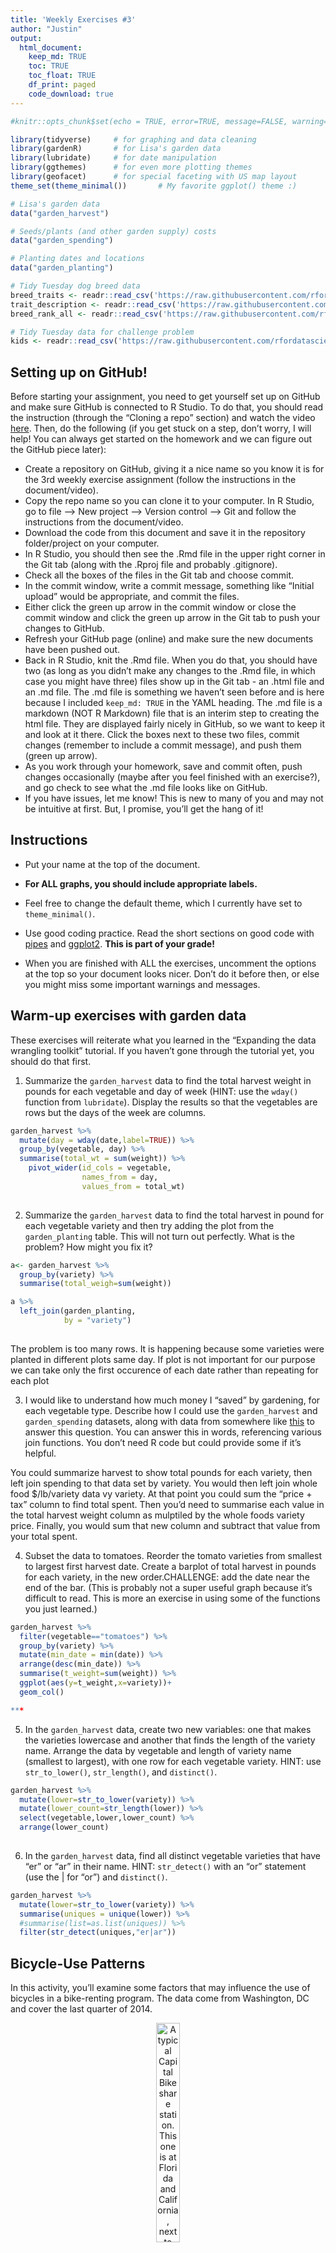 ```yaml
---
title: 'Weekly Exercises #3'
author: "Justin"
output: 
  html_document:
    keep_md: TRUE
    toc: TRUE
    toc_float: TRUE
    df_print: paged
    code_download: true
---
```



```r
#knitr::opts_chunk$set(echo = TRUE, error=TRUE, message=FALSE, warning=FALSE)
```

```r
library(tidyverse)     # for graphing and data cleaning
library(gardenR)       # for Lisa's garden data
library(lubridate)     # for date manipulation
library(ggthemes)      # for even more plotting themes
library(geofacet)      # for special faceting with US map layout
theme_set(theme_minimal())       # My favorite ggplot() theme :)
```

```r
# Lisa's garden data
data("garden_harvest")

# Seeds/plants (and other garden supply) costs
data("garden_spending")

# Planting dates and locations
data("garden_planting")

# Tidy Tuesday dog breed data
breed_traits <- readr::read_csv('https://raw.githubusercontent.com/rfordatascience/tidytuesday/master/data/2022/2022-02-01/breed_traits.csv')
trait_description <- readr::read_csv('https://raw.githubusercontent.com/rfordatascience/tidytuesday/master/data/2022/2022-02-01/trait_description.csv')
breed_rank_all <- readr::read_csv('https://raw.githubusercontent.com/rfordatascience/tidytuesday/master/data/2022/2022-02-01/breed_rank.csv')

# Tidy Tuesday data for challenge problem
kids <- readr::read_csv('https://raw.githubusercontent.com/rfordatascience/tidytuesday/master/data/2020/2020-09-15/kids.csv')
```

## Setting up on GitHub!

Before starting your assignment, you need to get yourself set up on GitHub and make sure GitHub is connected to R Studio. To do that, you should read the instruction (through the "Cloning a repo" section) and watch the video [here](https://github.com/llendway/github_for_collaboration/blob/master/github_for_collaboration.md). Then, do the following (if you get stuck on a step, don't worry, I will help! You can always get started on the homework and we can figure out the GitHub piece later):

* Create a repository on GitHub, giving it a nice name so you know it is for the 3rd weekly exercise assignment (follow the instructions in the document/video).  
* Copy the repo name so you can clone it to your computer. In R Studio, go to file --> New project --> Version control --> Git and follow the instructions from the document/video.  
* Download the code from this document and save it in the repository folder/project on your computer.  
* In R Studio, you should then see the .Rmd file in the upper right corner in the Git tab (along with the .Rproj file and probably .gitignore).  
* Check all the boxes of the files in the Git tab and choose commit.  
* In the commit window, write a commit message, something like "Initial upload" would be appropriate, and commit the files.  
* Either click the green up arrow in the commit window or close the commit window and click the green up arrow in the Git tab to push your changes to GitHub.  
* Refresh your GitHub page (online) and make sure the new documents have been pushed out.  
* Back in R Studio, knit the .Rmd file. When you do that, you should have two (as long as you didn't make any changes to the .Rmd file, in which case you might have three) files show up in the Git tab - an .html file and an .md file. The .md file is something we haven't seen before and is here because I included `keep_md: TRUE` in the YAML heading. The .md file is a markdown (NOT R Markdown) file that is an interim step to creating the html file. They are displayed fairly nicely in GitHub, so we want to keep it and look at it there. Click the boxes next to these two files, commit changes (remember to include a commit message), and push them (green up arrow).  
* As you work through your homework, save and commit often, push changes occasionally (maybe after you feel finished with an exercise?), and go check to see what the .md file looks like on GitHub.  
* If you have issues, let me know! This is new to many of you and may not be intuitive at first. But, I promise, you'll get the hang of it! 



## Instructions

* Put your name at the top of the document. 

* **For ALL graphs, you should include appropriate labels.** 

* Feel free to change the default theme, which I currently have set to `theme_minimal()`. 

* Use good coding practice. Read the short sections on good code with [pipes](https://style.tidyverse.org/pipes.html) and [ggplot2](https://style.tidyverse.org/ggplot2.html). **This is part of your grade!**

* When you are finished with ALL the exercises, uncomment the options at the top so your document looks nicer. Don't do it before then, or else you might miss some important warnings and messages.


## Warm-up exercises with garden data

These exercises will reiterate what you learned in the "Expanding the data wrangling toolkit" tutorial. If you haven't gone through the tutorial yet, you should do that first.

  1. Summarize the `garden_harvest` data to find the total harvest weight in pounds for each vegetable and day of week (HINT: use the `wday()` function from `lubridate`). Display the results so that the vegetables are rows but the days of the week are columns.

```r

garden_harvest %>% 
  mutate(day = wday(date,label=TRUE)) %>% 
  group_by(vegetable, day) %>% 
  summarise(total_wt = sum(weight)) %>% 
    pivot_wider(id_cols = vegetable,
                names_from = day,
                values_from = total_wt)
  


```

  2. Summarize the `garden_harvest` data to find the total harvest in pound for each vegetable variety and then try adding the plot from the `garden_planting` table. This will not turn out perfectly. What is the problem? How might you fix it?

```r

a<- garden_harvest %>% 
  group_by(variety) %>% 
  summarise(total_weigh=sum(weight))

a %>% 
  left_join(garden_planting,
            by = "variety")
  

```

The problem is too many rows. It is happening because some varieties were planted in different plots same day. If plot is not important for our purpose we can take only the first occurence of each date rather than repeating for each plot


  3. I would like to understand how much money I "saved" by gardening, for each vegetable type. Describe how I could use the `garden_harvest` and `garden_spending` datasets, along with data from somewhere like [this](https://products.wholefoodsmarket.com/search?sort=relevance&store=10542) to answer this question. You can answer this in words, referencing various join functions. You don't need R code but could provide some if it's helpful.
  
You could summarize harvest to show total pounds for each variety, then left join spending to that data set by variety. You would then left join whole food $/lb/variety data vy variety. At that point you could sum the "price + tax" column to find total spent. Then you'd need to summarise each value in the total harvest weight column as mulptiled by the whole foods variety price. Finally, you would sum that new column and subtract that value from your total spent.
 

  

  4. Subset the data to tomatoes. Reorder the tomato varieties from smallest to largest first harvest date. Create a barplot of total harvest in pounds for each variety, in the new order.CHALLENGE: add the date near the end of the bar. (This is probably not a super useful graph because it's difficult to read. This is more an exercise in using some of the functions you just learned.)

```r

garden_harvest %>% 
  filter(vegetable=="tomatoes") %>%
  group_by(variety) %>%
  mutate(min_date = min(date)) %>%
  arrange(desc(min_date)) %>% 
  summarise(t_weight=sum(weight)) %>% 
  ggplot(aes(y=t_weight,x=variety))+
  geom_col()

***

```

  5. In the `garden_harvest` data, create two new variables: one that makes the varieties lowercase and another that finds the length of the variety name. Arrange the data by vegetable and length of variety name (smallest to largest), with one row for each vegetable variety. HINT: use `str_to_lower()`, `str_length()`, and `distinct()`.
  
```r

garden_harvest %>% 
  mutate(lower=str_to_lower(variety)) %>% 
  mutate(lower_count=str_length(lower)) %>%
  select(vegetable,lower,lower_count) %>% 
  arrange(lower_count)
  


```

  6. In the `garden_harvest` data, find all distinct vegetable varieties that have "er" or "ar" in their name. HINT: `str_detect()` with an "or" statement (use the | for "or") and `distinct()`.

```r

garden_harvest %>% 
  mutate(lower=str_to_lower(variety)) %>% 
  summarise(uniques = unique(lower)) %>% 
  #summarise(list=as.list(uniques)) %>% 
  filter(str_detect(uniques,"er|ar"))


```


## Bicycle-Use Patterns

In this activity, you'll examine some factors that may influence the use of bicycles in a bike-renting program.  The data come from Washington, DC and cover the last quarter of 2014.

<center>

![A typical Capital Bikeshare station. This one is at Florida and California, next to Pleasant Pops.](https://www.macalester.edu/~dshuman1/data/112/bike_station.jpg){width="30%"}


![One of the vans used to redistribute bicycles to different stations.](https://www.macalester.edu/~dshuman1/data/112/bike_van.jpg){width="30%"}

</center>

Two data tables are available:

- `Trips` contains records of individual rentals
- `Stations` gives the locations of the bike rental stations

Here is the code to read in the data. We do this a little differently than usual, which is why it is included here rather than at the top of this file. To avoid repeatedly re-reading the files, start the data import chunk with `{r cache = TRUE}` rather than the usual `{r}`.

```r
data_site <- 
  "https://www.macalester.edu/~dshuman1/data/112/2014-Q4-Trips-History-Data.rds" 
Trips <- readRDS(gzcon(url(data_site)))
Stations<-read_csv("http://www.macalester.edu/~dshuman1/data/112/DC-Stations.csv")
```

**NOTE:** The `Trips` data table is a random subset of 10,000 trips from the full quarterly data. Start with this small data table to develop your analysis commands. **When you have this working well, you should access the full data set of more than 600,000 events by removing `-Small` from the name of the `data_site`.**

### Temporal patterns

It's natural to expect that bikes are rented more at some times of day, some days of the week, some months of the year than others. The variable `sdate` gives the time (including the date) that the rental started. Make the following plots and interpret them:

  7. A density plot, which is a smoothed out histogram, of the events versus `sdate`. Use `geom_density()`.
  
```r

Trips %>% 
  ggplot(aes(sdate))+
  geom_density()+
  labs(title="Trips by date", x="", y="count")


```



Trips fall dramatically as winter sets in


  8. A density plot of the events versus time of day.  You can use `mutate()` with `lubridate`'s  `hour()` and `minute()` functions to extract the hour of the day and minute within the hour from `sdate`. Hint: A minute is 1/60 of an hour, so create a variable where 3:30 is 3.5 and 3:45 is 3.75.
  
```r

Trips %>% 
  mutate(time=hour(sdate)+(minute(sdate)/60)) %>% 
  ggplot(aes(x=time))+
  geom_density()+
  labs(title="Trips vs Time of Day", x="Time of Day", y="Trips")


```
  
  Use correlates with working hours, where 9 and ~5 are peaks with most of the use between them.
  
  9. A bar graph of the events versus day of the week. Put day on the y-axis.
  
```r

Trips %>% 
  mutate(day=wday(sdate,label=TRUE)) %>% 
  ggplot(aes(y=day))+
  geom_bar()+
  labs(title = "trips per daY",y="",x="trips")



```
  
  10. Facet your graph from exercise 8. by day of the week. Is there a pattern?
  
```r
b <- Trips %>% 
  mutate(time=hour(sdate)+(minute(sdate)/60)) %>%
  mutate(day=wday(sdate,label=TRUE)) %>% 
  ggplot(aes(x=time))+
  geom_density()+
  facet_wrap(vars(day), scales="free")+
  labs(title="trips per day by time of time", x="", y="Trips")

b

```
  
  Work cycle dominates throughout the week whereas on the weekends use only has one peak at around midday 
  
The variable `client` describes whether the renter is a regular user (level `Registered`) or has not joined the bike-rental organization (`Causal`). The next set of exercises investigate whether these two different categories of users show different rental behavior and how `client` interacts with the patterns you found in the previous exercises. 

  11. Change the graph from exercise 10 to set the `fill` aesthetic for `geom_density()` to the `client` variable. You should also set `alpha = .5` for transparency and `color=NA` to suppress the outline of the density function.
  
```r

Trips %>% 
  mutate(time=hour(sdate)+(minute(sdate)/60)) %>%
  mutate(day=wday(sdate,label=TRUE)) %>% 
  ggplot(aes(x=time))+
  geom_density(aes(fill=client),alpha=.5,color=NA)+
  facet_wrap(vars(day))+
  labs(title="trips per day by time of time", x="", y="Trips")


```

  12. Change the previous graph by adding the argument `position = position_stack()` to `geom_density()`. In your opinion, is this better or worse in terms of telling a story? What are the advantages/disadvantages of each?
  
   time, this second model is much more esaily digested at a galnce, less data is obscured and the hierachy is intuitive The disadvantages of this model is that you lose the variation in casual that occurs within the blue shade portion So the images shares less data overall. The advanges of the initial figure are the ability to see the full variation in both cohort, but it is more comlicated to interpret. 
  
```r
Trips %>% 
  mutate(time=hour(sdate)+(minute(sdate)/60)) %>%
  mutate(day=wday(sdate,label=TRUE)) %>% 
  ggplot(aes(x=time))+
  geom_density(aes(fill=client),alpha=.5,color=NA,position = position_stack())+
  facet_wrap(vars(day))


```
  
  13. In this graph, go back to using the regular density plot (without `position = position_stack()`). Add a new variable to the dataset called `weekend` which will be "weekend" if the day is Saturday or Sunday and  "weekday" otherwise (HINT: use the `ifelse()` function and the `wday()` function from `lubridate`). Then, update the graph from the previous problem by faceting on the new `weekend` variable. 
  
```r

Trips %>% 
  mutate(time=hour(sdate)+(minute(sdate)/60),
         day=wday(sdate,label=TRUE),
         weekend =ifelse(str_detect(day,"S"), "weekend","weekday")) %>% 
  ggplot(aes(x=time))+
  geom_density(aes(fill=client),alpha=.5,color=NA,position = position_stack())+
  facet_wrap(vars(weekend))
  
   #mutate(c_names=ifelse(str_detect(first_name,"C"),TRUE,FALSE))
  #          
  #          
  #          
  # ggplot(aes(x=time))+
  # geom_density(aes(fill=client),alpha=.5,color=NA)+
  # facet_wrap(vars(day))


```
  
  14. Change the graph from the previous problem to facet on `client` and fill with `weekday`. What information does this graph tell you that the previous didn't? Is one graph better than the other?
  
```r

Trips %>% 
  mutate(time=hour(sdate)+(minute(sdate)/60),
         day=wday(sdate,label=TRUE),
         weekend =ifelse(str_detect(day,"S"), "weekend","weekday")) %>% 
  ggplot(aes(x=time))+
  geom_density(aes(fill=weekend),alpha=.5,color=NA,position = position_stack())+
  facet_wrap(vars(client))

```
  
  This graph makes it easier to compare within the same client, whereas the last made it easier to compare by time of the week. I dont think one is better than the other, but that they answer different questions.
  
### Spatial patterns

  15. Use the latitude and longitude variables in `Stations` to make a visualization of the total number of departures from each station in the `Trips` data. Use either color or size to show the variation in number of departures. We will improve this plot next week when we learn about maps!
  
```r

Stations %>% 
  left_join(Trips,
             by=c("name"="sstation")) %>% 
  group_by(lat,long) %>%
  summarise(count=n()) %>% 
  ggplot(aes(x=lat, y=long,color=count))+
  scale_color_viridis_c()+
  geom_point()

```
  
******  16. Only 14.4% of the trips in our data are carried out by casual users. Create a plot that shows which area(s) have stations with a much higher percentage of departures by casual users. What patterns do you notice? (Again, we'll improve this next week when we learn about maps).
  
```r


Stations %>% 
  left_join(Trips,
             by=c("name"="sstation")) %>% 
  group_by(lat,long) %>%
  ggplot(aes(x=lat, y=long,color=client))+
  geom_point()








```
  
**DID YOU REMEMBER TO GO BACK AND CHANGE THIS SET OF EXERCISES TO THE LARGER DATASET? IF NOT, DO THAT NOW.**

## Dogs!

In this section, we'll use the data from 2022-02-01 Tidy Tuesday. If you didn't use that data or need a little refresher on it, see the [website](https://github.com/rfordatascience/tidytuesday/blob/master/data/2022/2022-02-01/readme.md).

  17. The final product of this exercise will be a graph that has breed on the y-axis and the sum of the numeric ratings in the `breed_traits` dataset on the x-axis, with a dot for each rating. First, create a new dataset called `breed_traits_total` that has two variables -- `Breed` and `total_rating`. The `total_rating` variable is the sum of the numeric ratings in the `breed_traits` dataset (we'll use this dataset again in the next problem). Then, create the graph just described. Omit Breeds with a `total_rating` of 0 and order the Breeds from highest to lowest ranked. You may want to adjust the `fig.height` and `fig.width` arguments inside the code chunk options (eg. `{r, fig.height=8, fig.width=4}`) so you can see things more clearly - check this after you knit the file to assure it looks like what you expected.

```r

top<-breed_traits %>%
  select(-`Coat Type`,-`Coat Length`) %>%
pivot_longer(cols =! Breed,
              names_to="traits",
              values_to = "rating") %>% 
    group_by(Breed) %>% 
    summarise(total_rating=sum(rating)) %>% 
    filter(total_rating != 0)

top%>% 
  ggplot(aes(y=fct_reorder(Breed, total_rating, mean),x=total_rating)) +
  geom_point()

top

```

  18. The final product of this exercise will be a graph with the top-20 dogs in total ratings (from previous problem) on the y-axis, year on the x-axis, and points colored by each breed's ranking for that year (from the `breed_rank_all` dataset). The points within each breed will be connected by a line, and the breeds should be arranged from the highest median rank to lowest median rank ("highest" is actually the smallest numer, eg. 1 = best). After you're finished, think of AT LEAST one thing you could you do to make this graph better. HINTS: 1. Start with the `breed_rank_all` dataset and pivot it so year is a variable. 2. Use the `separate()` function to get year alone, and there's an extra argument in that function that can make it numeric. 3. For both datasets used, you'll need to `str_squish()` Breed before joining. 
  
```r
year_rank <- breed_rank_all %>%
  pivot_longer(cols=`2013 Rank`:`2020 Rank`,
               names_to = "year",
               values_to = "rank") %>% 
 separate(year,
          into=c("year"),
          extra="drop",
          convert=TRUE) %>% 
  mutate(breed_good = str_squish(Breed)) %>% 
inner_join(top %>%  
             slice_max(n=20, order_by = total_rating) %>% 
             mutate(breed_good = str_squish(Breed)),
             by= "breed_good") %>% 
  ggplot(aes(x=year, y= fct_rev(fct_reorder(breed_good, rank, median))))+
  geom_point(aes(color=rank))+
  geom_line()+
  labs(title="Top 20 dogs ranks from 2013-2020", y="Breed")
year_rank

```
  
*******  19. Create your own! Requirements: use a `join` or `pivot` function (or both, if you'd like), a `str_XXX()` function, and a `fct_XXX()` function to create a graph using any of the dog datasets. One suggestion is to try to improve the graph you created for the Tidy Tuesday assignment. If you want an extra challenge, find a way to use the dog images in the `breed_rank_all` file - check out the `ggimage` library and [this resource](https://wilkelab.org/ggtext/) for putting images as labels.
  
  
```r
airmen <- readr::read_csv('https://raw.githubusercontent.com/rfordatascience/tidytuesday/master/data/2022/2022-02-08/airmen.csv')

```
  
```r

airmen %>% 
  mutate(c_names=ifelse(str_detect(first_name,"C"),TRUE,FALSE)) %>%
  group_by(state,rank_at_graduation) %>% 
  mutate(n_names=sum(c_names)) %>%
  arrange(desc(n_names)) %>%
  filter(! is.na(rank_at_graduation)) %>% 
  filter(rank_at_graduation != "N/A") %>%
  filter(rank_at_graduation != "Unk") %>% 
  mutate(state =str_pad("state",30,"both"))%>%
  group_by(class) %>% 
  pivot_wider(id_cols=c(-rank_at_graduation,-class),
              names_from = rank_at_graduation,
              values_from = class) %>% 
  ggplot(aes(y=n_names, x=`2nd Lt`))+
  geom_point(size=4)+
  theme(axis.text.x=element_text(angle=90, hjust=1))
  
  labs(title="@nd Lt Tuskegee airmen with C in their name by Class", y="Number of Airmen with C in their name", x ="Class")


```
  
## GitHub link

  20. Below, provide a link to your GitHub page with this set of Weekly Exercises. Specifically, if the name of the file is 03_exercises.Rmd, provide a link to the 03_exercises.md file, which is the one that will be most readable on GitHub.

https://github.com/justinnwhit/excerise_3/blob/a2cb84da8772645d466e8762fdf7e18dd1aaee67/03_exercises.Rmd



## Challenge problem! 

This problem uses the data from the Tidy Tuesday competition this week, `kids`. If you need to refresh your memory on the data, read about it [here](https://github.com/rfordatascience/tidytuesday/blob/master/data/2020/2020-09-15/readme.md). 

  21. In this exercise, you are going to try to replicate the graph below, created by Georgios Karamanis. I'm sure you can find the exact code on GitHub somewhere, but **DON'T DO THAT!** You will only be graded for putting an effort into this problem. So, give it a try and see how far you can get without doing too much googling. HINT: use `facet_geo()`. The graphic won't load below since it came from a location on my computer. So, you'll have to reference the original html on the moodle page to see it.
  
![](kids_data_karamanis.jpeg)

**DID YOU REMEMBER TO UNCOMMENT THE OPTIONS AT THE TOP?**
